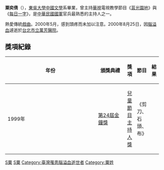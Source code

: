 '''粟奕倩'''（{{bd|1962年|11月6日|2000年|8月25日|S粟}}），[[東吳大學|東吳大學]][[中國文學|中國文學]]系畢業，曾主持[[華視|華視]]電視教學節目《[[莒光園地|莒光園地]]》與《[[每日一字_(台灣)|每日一字]]》，是[[中華民國國軍|中華民國國軍]]官兵最熟悉的主持人之一。

熱愛傳統[[戲曲|戲曲]]。2000年5月，感到頭疼而未加以注意。2000年8月25日，因[[腦溢血|腦溢血]]遽逝於[[台北市立萬芳醫院|台北市立萬芳醫院]]。


==獎項紀錄==
{| class="wikitable" width="90%"
|-align=center
! width="8%"|年份
! width="22%"|頒獎典禮
! width="20%"|獎項
! width="16%"|節目
! width="10%"|結果
|- align=center
| 1999年
| [[第24屆金鐘獎|第24屆金鐘獎]]
| [[兒童少年節目主持人獎|兒童節目主持人獎]]
| 《剪刀、石頭、布》
| {{nom}}
|}

{{TW-enter-bio-stub}}
[[Category:台灣電視主持人|S粟]]
[[Category:東吳大學校友|S粟]]
[[Category:臺灣罹患腦溢血逝世者|Category:臺灣罹患腦溢血逝世者]]
[[Category:粟姓|Category:粟姓]]